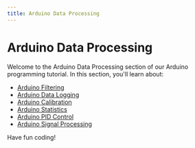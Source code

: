 ```yaml
---
title: Arduino Data Processing
---
```


# Arduino Data Processing

Welcome to the Arduino Data Processing section of our Arduino programming tutorial. In this section, you'll learn about:

- [Arduino Filtering](./0-arduino-filtering.mdx)
- [Arduino Data Logging](./1-arduino-data-logging.mdx)
- [Arduino Calibration](./2-arduino-calibration.mdx)
- [Arduino Statistics](./3-arduino-statistics.mdx)
- [Arduino PID Control](./4-arduino-pid-control.mdx)
- [Arduino Signal Processing](./5-arduino-signal-processing.mdx)

Have fun coding!
